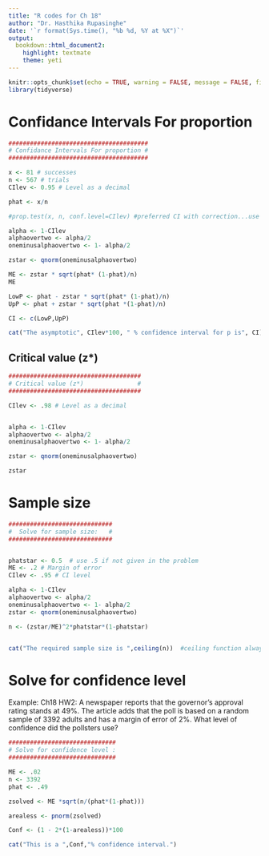 ```yaml
---
title: "R codes for Ch 18"
author: "Dr. Hasthika Rupasinghe"
date: '`r format(Sys.time(), "%b %d, %Y at %X")`'
output:
  bookdown::html_document2:
    highlight: textmate
    theme: yeti
---
```



```r
knitr::opts_chunk$set(echo = TRUE, warning = FALSE, message = FALSE, fig.align = "center", comment = NA)
library(tidyverse)
```

# Confidance Intervals For proportion

```r

#######################################
# Confidance Intervals For proportion #
#######################################

x <- 81 # successes
n <- 567 # trials
CIlev <- 0.95 # Level as a decimal

phat <- x/n

#prop.test(x, n, conf.level=CIlev) #preferred CI with correction...use professionally

alpha <- 1-CIlev
alphaovertwo <- alpha/2
oneminusalphaovertwo <- 1- alpha/2

zstar <- qnorm(oneminusalphaovertwo) 

ME <- zstar * sqrt(phat* (1-phat)/n)
ME

LowP <- phat - zstar * sqrt(phat* (1-phat)/n)
UpP <- phat + zstar * sqrt(phat *(1-phat)/n)

CI <- c(LowP,UpP)

cat("The asymptotic", CIlev*100, " % confidence interval for p is", CI) #concatenate
```


## Critical value (z*)

```r

#####################################
# Critical value (z*)               #
#####################################

CIlev <- .98 # Level as a decimal


alpha <- 1-CIlev
alphaovertwo <- alpha/2
oneminusalphaovertwo <- 1- alpha/2

zstar <- qnorm(oneminusalphaovertwo) 

zstar

```


# Sample size



```r

#############################
#  Solve for sample size:   #
#############################


phatstar <- 0.5  # use .5 if not given in the problem
ME <- .2 # Margin of error 
CIlev <- .95 # CI level

alpha <- 1-CIlev
alphaovertwo <- alpha/2
oneminusalphaovertwo <- 1- alpha/2
zstar <- qnorm(oneminusalphaovertwo)

n <- (zstar/ME)^2*phatstar*(1-phatstar)


cat("The required sample size is ",ceiling(n))  #ceiling function always goes up to the next integer
```


# Solve for confidence level

Example: Ch18 HW2:
A newspaper reports that the governor's approval rating stands at 49\%. The article adds that the poll is based on a random sample of 3392 adults and has a margin of error of 2\%. What level of confidence did the pollsters use?



```r
##############################
# Solve for confidence level :
##############################

ME <- .02
n <- 3392
phat <- .49

zsolved <- ME *sqrt(n/(phat*(1-phat)))

arealess <- pnorm(zsolved)

Conf <- (1 - 2*(1-arealess))*100

cat("This is a ",Conf,"% confidence interval.")

```

